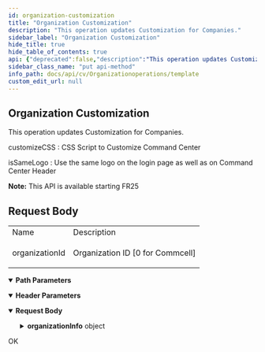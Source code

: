 ```yaml
---
id: organization-customization
title: "Organization Customization"
description: "This operation updates Customization for Companies."
sidebar_label: "Organization Customization"
hide_title: true
hide_table_of_contents: true
api: {"deprecated":false,"description":"This operation updates Customization for Companies.\n\ncustomizeCSS : CSS Script to Customize Command Center\n\nisSameLogo : Use the same logo on the login page as well as on Command Center Header\n\n<b>Note:</b> This API is available starting FR25\n\n\n\n\n<h2>Request Body</h2>\n<table>\n\n\n<tr>\n<td>Name</td>\n<td>Description</td>\n</tr>\n<tr>\n<td>\n<p>organizationId</p>\n</td>\n<td>\n<p>Organization ID [0 for Commcell]</p>\n</td>\n</tr>\n<tr>\n</tr>\n\n\n</table>","operationId":"Organization Customization","parameters":[{"description":"","in":"header","name":"Authtoken","required":true,"schema":{"example":"{{TOKEN}}","type":"string"}},{"description":"","in":"path","name":"organizationId","required":true,"schema":{"type":"string"}}],"tags":["Organization Operations"],"requestBody":{"content":{"application/json":{"schema":{"type":"object","properties":{"organizationInfo":{"type":"object","properties":{"organization":{"type":"object","properties":{"shortName":{"type":"object","properties":{"id":{"type":"integer"}}}}},"organizationProperties":{"type":"object","properties":{"customization":{"type":"string"}}}}}},"x-examples":{"Example 1":{"organizationInfo":{"organization":{"shortName":{"id":1}},"organizationProperties":{"customization":"{\"headerColor\":\"#DDE5ED\",\"iconColor\":\"#0B2E44\",\"navIconColor\":\"#eeeeee\",\"headerTextColor\":\"#0B2E44\",\"warningLoginBanner\":\"\",\"customizeCSS\":\"\",\"isSameLogo\":false,\"pageHeaderText\":\"#0B2E44\",\"actionBtnBg\":\"#fa5775\",\"linkText\":\"#4B8DCC\",\"actionBtnText\":\"#eeeeee\",\"navBg\":\"#0B2E44\",\"loginAndBannerBg\":\"#000000\"}"}}}}},"examples":{"Example 1":{"value":{"organizationInfo":{"organization":{"shortName":{"id":1}},"organizationProperties":{"customization":"{\"headerColor\":\"#DDE5ED\",\"iconColor\":\"#0B2E44\",\"navIconColor\":\"#eeeeee\",\"headerTextColor\":\"#0B2E44\",\"warningLoginBanner\":\"\",\"customizeCSS\":\"\",\"isSameLogo\":false,\"pageHeaderText\":\"#0B2E44\",\"actionBtnBg\":\"#fa5775\",\"linkText\":\"#4B8DCC\",\"actionBtnText\":\"#eeeeee\",\"navBg\":\"#0B2E44\",\"loginAndBannerBg\":\"#000000\"}"}}}}}}}},"responses":{"200":{"description":"OK"}},"method":"put","path":"/v2/Organization/{organizationId}/Customization","servers":[{"url":"http://{hostname}/webconsole/api","variables":{"hostname":{"default":"localhost","description":"Webconsole"}}}],"jsonRequestBodyExample":{"organizationInfo":{"organization":{"shortName":{"id":0}},"organizationProperties":{"customization":"string"}}},"info":{"title":"Template","contact":{},"version":"1.0","description":"Template"},"postman":{"name":"Organization Customization","description":{"content":"This operation updates Customization for Companies.\n\ncustomizeCSS : CSS Script to Customize Command Center\n\nisSameLogo : Use the same logo on the login page as well as on Command Center Header\n\n<b>Note:</b> This API is available starting FR25\n\n\n\n\n<h2>Request Body</h2>\n<table>\n\n\n<tr>\n<td>Name</td>\n<td>Description</td>\n</tr>\n<tr>\n<td>\n<p>organizationId</p>\n</td>\n<td>\n<p>Organization ID [0 for Commcell]</p>\n</td>\n</tr>\n<tr>\n</tr>\n\n\n</table>","type":"text/plain"},"url":{"path":["v2","Organization",":organizationId","Customization"],"host":["{{baseUrl}}"],"query":[],"variable":[{"disabled":false,"description":{"content":"(Required) ","type":"text/plain"},"type":"any","value":"","key":"organizationId"}]},"header":[{"disabled":false,"description":{"content":"(Required) ","type":"text/plain"},"key":"Authtoken","value":""},{"key":"Content-Type","value":"application/json"}],"method":"PUT","body":{"mode":"raw","raw":"\"\"","options":{"raw":{"language":"json"}}}}}
sidebar_class_name: "put api-method"
info_path: docs/api/cv/Organizationoperations/template
custom_edit_url: null
---
```



## Organization Customization



This operation updates Customization for Companies.

customizeCSS : CSS Script to Customize Command Center

isSameLogo : Use the same logo on the login page as well as on Command Center Header

<b>Note:</b> This API is available starting FR25




<h2>Request Body</h2>
<table>


<tr>
<td>Name</td>
<td>Description</td>
</tr>
<tr>
<td>
<p>organizationId</p>
</td>
<td>
<p>Organization ID [0 for Commcell]</p>
</td>
</tr>
<tr>
</tr>


</table>

<details style={{"marginBottom":"1rem"}} data-collapsed={false} open={true}><summary style={{}}><strong>Path Parameters</strong></summary><div><ul><ParamsItem className={"paramsItem"} param={{"description":"","in":"path","name":"organizationId","required":true,"schema":{"type":"string"}}}></ParamsItem></ul></div></details><details style={{"marginBottom":"1rem"}} data-collapsed={false} open={true}><summary style={{}}><strong>Header Parameters</strong></summary><div><ul><ParamsItem className={"paramsItem"} param={{"description":"","in":"header","name":"Authtoken","required":true,"schema":{"example":"{{TOKEN}}","type":"string"}}}></ParamsItem></ul></div></details><MimeTabs><TabItem label={"application/json"} value={"application/json-schema"}><details style={{}} data-collapsed={false} open={true}><summary style={{"textAlign":"left"}}><strong>Request Body</strong></summary><div style={{"textAlign":"left","marginLeft":"1rem"}}></div><ul style={{"marginLeft":"1rem"}}><SchemaItem collapsible={true} className={"schemaItem"}><details style={{}}><summary style={{}}><strong>organizationInfo</strong><span style={{"opacity":"0.6"}}> object</span></summary><div style={{"marginLeft":"1rem"}}><SchemaItem collapsible={true} className={"schemaItem"}><details style={{}}><summary style={{}}><strong>organization</strong><span style={{"opacity":"0.6"}}> object</span></summary><div style={{"marginLeft":"1rem"}}><SchemaItem collapsible={true} className={"schemaItem"}><details style={{}}><summary style={{}}><strong>shortName</strong><span style={{"opacity":"0.6"}}> object</span></summary><div style={{"marginLeft":"1rem"}}><SchemaItem collapsible={false} name={"id"} required={false} deprecated={undefined} schemaDescription={undefined} schemaName={"integer"} qualifierMessage={undefined} defaultValue={undefined}></SchemaItem></div></details></SchemaItem></div></details></SchemaItem><SchemaItem collapsible={true} className={"schemaItem"}><details style={{}}><summary style={{}}><strong>organizationProperties</strong><span style={{"opacity":"0.6"}}> object</span></summary><div style={{"marginLeft":"1rem"}}><SchemaItem collapsible={false} name={"customization"} required={false} deprecated={undefined} schemaDescription={undefined} schemaName={"string"} qualifierMessage={undefined} defaultValue={undefined}></SchemaItem></div></details></SchemaItem></div></details></SchemaItem></ul></details></TabItem></MimeTabs><div><ApiTabs><TabItem label={"200"} value={"200"}><div>

OK

</div><div></div></TabItem></ApiTabs></div>
      